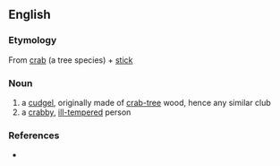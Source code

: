 ==English==
===Etymology===
From [[crab]] (a tree species) + [[stick]]

===Noun===
{{en-noun}}

# a [[cudgel]], originally made of [[crab-tree]] wood, hence any similar club
# a [[crabby]], [[ill-tempered]] person

===References===
* {{R:FWBWLD}}